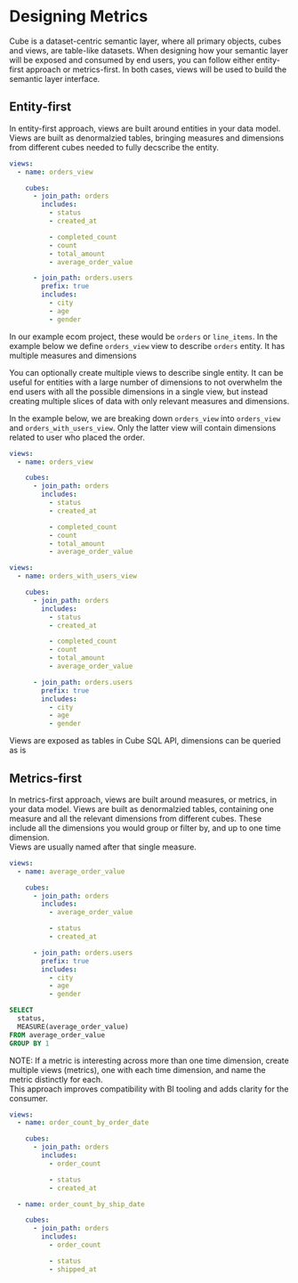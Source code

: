 # Designing Metrics

Cube is a dataset-centric semantic layer, where all primary objects, cubes and views, are table-like datasets.
When designing how your semantic layer will be exposed and consumed by end users, you can follow either entity-first approach or metrics-first. 
In both cases, views will be used to build the semantic layer interface. 

## Entity-first

In entity-first approach, views are built around entities in your data model. 
Views are built as denormalzied tables, bringing measures and dimensions from different cubes needed to fully decscribe the entity.

```yaml
views:
  - name: orders_view

    cubes:
      - join_path: orders
        includes:
          - status
          - created_at

          - completed_count
          - count
          - total_amount
          - average_order_value

      - join_path: orders.users
        prefix: true
        includes: 
          - city
          - age
          - gender
```

In our example ecom project, these would be `orders` or `line_items`. 
In the example below we define `orders_view` view to describe `orders` entity. It has multiple measures and dimensions

You can optionally create multiple views to describe single entity. 
It can be useful for entities with a large number of dimensions to not overwhelm the end users with all the possible dimensions in a single view, 
but instead creating multiple slices of data with only relevant measures and dimensions.

In the example below, we are breaking down `orders_view` into `orders_view` and `orders_with_users_view`. 
Only the latter view will contain dimensions related to user who placed the order.

```yaml
views:
  - name: orders_view

    cubes:
      - join_path: orders
        includes:
          - status
          - created_at

          - completed_count
          - count
          - total_amount
          - average_order_value
```

```yaml
views:
  - name: orders_with_users_view

    cubes:
      - join_path: orders
        includes:
          - status
          - created_at

          - completed_count
          - count
          - total_amount
          - average_order_value

      - join_path: orders.users
        prefix: true
        includes: 
          - city
          - age
          - gender
```
Views are exposed as tables in Cube SQL API, dimensions can be queried as is 


## Metrics-first
In metrics-first approach, views are built around measures, or metrics, in your data model.
Views are built as denormalzied tables, containing one measure and all the relevant dimensions from different cubes. These include all the dimensions you would group or filter by, and up to one time dimension.  
Views are usually named after that single measure.

```yaml
views:
  - name: average_order_value

    cubes:
      - join_path: orders
        includes:
          - average_order_value

          - status
          - created_at

      - join_path: orders.users
        prefix: true
        includes: 
          - city
          - age
          - gender
```


```sql
SELECT
  status,
  MEASURE(average_order_value)
FROM average_order_value
GROUP BY 1
```

NOTE: If a metric is interesting across more than one time dimension, create multiple views (metrics), one with each time dimension, and name the metric distinctly for each.  
This approach improves compatibility with BI tooling and adds clarity for the consumer.

```yaml
views:
  - name: order_count_by_order_date

    cubes:
      - join_path: orders
        includes:
          - order_count

          - status
          - created_at

  - name: order_count_by_ship_date

    cubes:
      - join_path: orders
        includes:
          - order_count

          - status
          - shipped_at
```